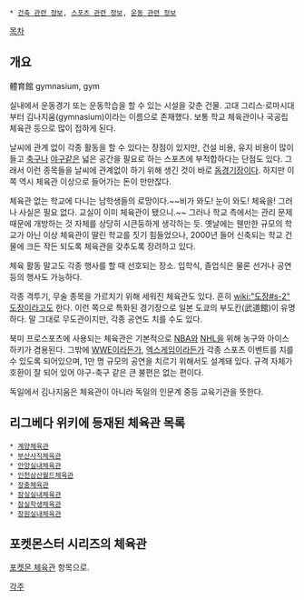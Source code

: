  * [[건축 관련 정보]], [[스포츠 관련 정보]], [[운동 관련 정보]]

[[목차]]
== 개요 ==
體育館
gymnasium, gym

실내에서 운동경기 또는 운동학습을 할 수 있는 시설을 갖춘 건물. 고대 그리스·로마시대부터 김나지움(gymnasium)이라는 이름으로 존재했다. 보통 학교 체육관이나 국공립 체육관 등으로 많이 접하게 된다.

날씨에 관계 없이 각종 활동을 할 수 있다는 장점이 있지만, 건설 비용, 유지 비용이 많이 들고 [[축구]]나 [[야구]]같은 넓은 공간을 필요로 하는 스포츠에 부적합하다는 단점도 있다. 그래서 이런 종목들을 날씨에 관계없이 하기 위해 생긴 것이 바로 [[돔경기장]]이다. 하지만 이쪽 역시 체육관 이상으로 들어가는 돈이 만만찮다.

체육관 없는 학교에 다니는 남학생들의 로망이다.~~비가 와도! 눈이 와도! 체육을! 그러나 사실은 필요 없다. 교실이 이미 체육관이 됐으니.~~ 그러나 학교 측에서는 관리 문제 때문에 개방하는 것 자체를 상당히 시큰둥하게 생각하는 듯. 옛날에는 웬만한 규모의 학교가 아닌 이상 체육관이 딸린 학교를 짓기 힘들었으나, 2000년 들어 신축되는 학교 건물에 크든 작든 되도록 체육관을 갖추도록 장려하고 있다.

체육 활동 말고도 각종 행사를 할 때 선호되는 장소. 입학식, 졸업식은 물론 선거나 공연 등의 행사도 가능하다.

각종 격투기, 무술 종목을 가르치기 위해 세워진 체육관도 있다. 흔히 [[wiki:"도장#s-2" 도장]]이라고도 한다. 이런 쪽으로 특화된 경기장으로 일본 도쿄의 부도칸(武道館)이 유명하다. 말 그대로 무도관이지만, 각종 공연도 치를 수도 있다.

북미 프로스포츠에 사용되는 체육관은 기본적으로 [[NBA]]와 [[NHL]]을 위해 농구와 아이스하키가 겸용된다. 그밖에 [[WWE]]이라든가, [[엑스게임]]이라든가 각종 스포츠 이벤트를 치를 수 있도록 되어있으며, 1만 명 규모의 공연을 치르기 위해서도 설계돼 있다. 규격 자체가 호환이 잘 되어 있어 야구-축구 같은 큰 불편은 없는 편이다.

독일에서 김나지움은 체육관이 아니라 독일의 인문계 중등 교육기관을 뜻한다. 

== 리그베다 위키에 등재된 체육관 목록 ==
 * [[계양체육관]]
 * [[부산사직체육관]]
 * [[안양실내체육관]]
 * [[인천삼산월드체육관]]
 * [[장충체육관]]
 * [[잠실실내체육관]]
 * [[잠실학생체육관]]
 * [[창원실내체육관]]

== 포켓몬스터 시리즈의 체육관 ==
[[포켓몬 체육관]] 항목으로.

[[각주]]
